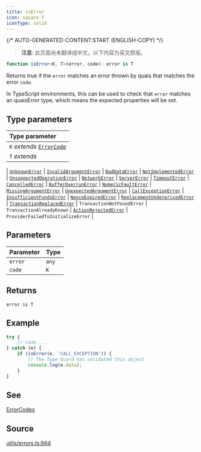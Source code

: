 ```yaml
---
title: isError
icon: square-f
iconType: solid
---
```


{/* AUTO-GENERATED-CONTENT:START (ENGLISH-COPY) */}

> **注意**: 此页面尚未翻译成中文。以下内容为英文原版。

```ts
function isError<K, T>(error, code): error is T
```

Returns true if the `error` matches an error thrown by quais that matches the error `code`.

In TypeScript environments, this can be used to check that `error` matches an quaisError type, which means the
expected properties will be set.

## Type parameters

| Type parameter |
| :------ |
| `K` *extends* [`ErrorCode`](/cn/sdk/content/type-aliases/ErrorCode) |
| `T` *extends* 
  \| [`UnknownError`](/cn/sdk/content/interfaces/UnknownError)
  \| [`InvalidArgumentError`](/cn/sdk/content/interfaces/InvalidArgumentError)
  \| [`BadDataError`](/cn/sdk/content/interfaces/BadDataError)
  \| [`NotImplementedError`](/cn/sdk/content/interfaces/NotImplementedError)
  \| [`UnsupportedOperationError`](/cn/sdk/content/interfaces/UnsupportedOperationError)
  \| [`NetworkError`](/cn/sdk/content/interfaces/NetworkError)
  \| [`ServerError`](/cn/sdk/content/interfaces/ServerError)
  \| [`TimeoutError`](/cn/sdk/content/interfaces/TimeoutError)
  \| [`CancelledError`](/cn/sdk/content/interfaces/CancelledError)
  \| [`BufferOverrunError`](/cn/sdk/content/interfaces/BufferOverrunError)
  \| [`NumericFaultError`](/cn/sdk/content/interfaces/NumericFaultError)
  \| [`MissingArgumentError`](/cn/sdk/content/interfaces/MissingArgumentError)
  \| [`UnexpectedArgumentError`](/cn/sdk/content/interfaces/UnexpectedArgumentError)
  \| [`CallExceptionError`](/cn/sdk/content/interfaces/CallExceptionError)
  \| [`InsufficientFundsError`](/cn/sdk/content/interfaces/InsufficientFundsError)
  \| [`NonceExpiredError`](/cn/sdk/content/interfaces/NonceExpiredError)
  \| [`ReplacementUnderpricedError`](/cn/sdk/content/interfaces/ReplacementUnderpricedError)
  \| [`TransactionReplacedError`](/cn/sdk/content/interfaces/TransactionReplacedError)
  \| `TransactionNotFoundError`
  \| `TransactionAlreadyKnown`
  \| [`ActionRejectedError`](/cn/sdk/content/interfaces/ActionRejectedError)
  \| `ProviderFailedToInitializeError` |

## Parameters

| Parameter | Type |
| :------ | :------ |
| `error` | `any` |
| `code` | `K` |

## Returns

`error is T`

## Example

```ts
try {
    // code....
} catch (e) {
    if (isError(e, 'CALL_EXCEPTION')) {
        // The Type Guard has validated this object
        console.log(e.data);
    }
}
```

## See

[ErrorCodes](api:ErrorCode)

## Source

[utils/errors.ts:664](https://github.com/dominant-strategies/quais.js/blob/c1c12d43f9d34c6baad2b0542bd6d0acd6fefcbf/src/utils/errors.ts#L664)
